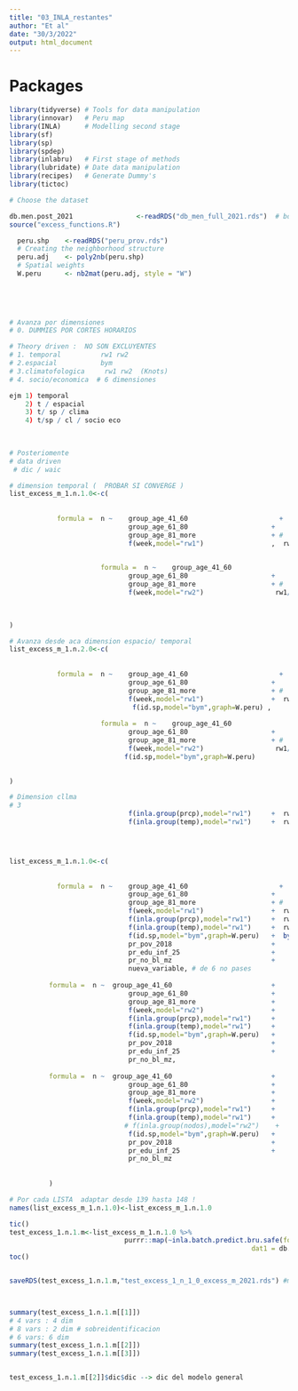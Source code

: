 ```yaml
---
title: "03_INLA_restantes"
author: "Et al"
date: "30/3/2022"
output: html_document
---
```



# Packages 

```r

library(tidyverse) # Tools for data manipulation 
library(innovar)   # Peru map 
library(INLA)      # Modelling second stage 
library(sf)
library(sp)
library(spdep)
library(inlabru)   # First stage of methods
library(lubridate) # Date data manipulation 
library(recipes)   # Generate Dummy's 
library(tictoc)

```



```r
# Choose the dataset 

db.men.post_2021                <-readRDS("db_men_full_2021.rds")  # bd men 2020  and women 2020 ( Jesus )      | men 2021   / women 2021 (Braulio)
source("excess_functions.R")

  peru.shp    <-readRDS("peru_prov.rds")
  # Creating the neighborhood structure 
  peru.adj    <- poly2nb(peru.shp)
  # Spatial weights
  W.peru      <- nb2mat(peru.adj, style = "W") 
  
  
 


# Avanza por dimensiones
# 0. DUMMIES POR CORTES HORARIOS 

# Theory driven :  NO SON EXCLUYENTES 
# 1. temporal          rw1 rw2    
# 2.espacial           bym
# 3.climatofologica     rw1 rw2  (Knots)
# 4. socio/economica  # 6 dimensiones 

ejm 1) temporal
    2) t / espacial 
    3) t/ sp / clima 
    4) t/sp / cl / socio eco
    
    

# Posteriomente
# data driven 
 # dic / waic

# dimension temporal (  PROBAR SI CONVERGE )
list_excess_m_1.n.1.0<-c( 
  
  
            formula =  n ~    group_age_41_60                       +
                              group_age_61_80                     +
                              group_age_81_more                   + #  O MOVER 
                              f(week,model="rw1")                 ,  rw1/rw2  

                              
                       formula =  n ~    group_age_41_60                       +
                              group_age_61_80                     +
                              group_age_81_more                   + #  NO MOVER 
                              f(week,model="rw2")                  rw1/rw2  # NO DEJAR COMA AL FINAL
                   
                  

)

# Avanza desde aca dimension espacio/ temporal 
list_excess_m_1.n.2.0<-c( 
  
  
            formula =  n ~    group_age_41_60                       +
                              group_age_61_80                     +
                              group_age_81_more                   + #  O MOVER 
                              f(week,model="rw1")                 +  rw1/rw2  
                               f(id.sp,model="bym",graph=W.peru) ,
                                                           
                       formula =  n ~    group_age_41_60                       +
                              group_age_61_80                     +
                              group_age_81_more                   + #  NO MOVER 
                              f(week,model="rw2")                  rw1/rw2  # NO DEJAR COMA AL FINAL
                             f(id.sp,model="bym",graph=W.peru) 
                  

)

# Dimension cllma 
# 3 
                              f(inla.group(prcp),model="rw1")     +  rw1/rw2
                              f(inla.group(temp),model="rw1")     +  rw1/rw2




list_excess_m_1.n.1.0<-c( 
  
  
            formula =  n ~    group_age_41_60                       +
                              group_age_61_80                     +
                              group_age_81_more                   + #  NO MOVER 
                              f(week,model="rw1")                 +  rw1/rw2
                              f(inla.group(prcp),model="rw1")     +  rw1/rw2
                              f(inla.group(temp),model="rw1")     +  rw1/rw2
                              f(id.sp,model="bym",graph=W.peru)   +  bym                  (/ besagproper)
                              pr_pov_2018                         +
                              pr_edu_inf_25                       +
                              pr_no_bl_mz                         +
                              nueva_variable, # de 6 no pases 
   
          formula =  n ~  group_age_41_60                         +
                              group_age_61_80                     +
                              group_age_81_more                   +
                              f(week,model="rw2")                 +
                              f(inla.group(prcp),model="rw1")     +
                              f(inla.group(temp),model="rw1")     +
                              f(id.sp,model="bym",graph=W.peru)   + 
                              pr_pov_2018                         +
                              pr_edu_inf_25                       +
                              pr_no_bl_mz,
          
          formula =  n ~  group_age_41_60                         +
                              group_age_61_80                     +
                              group_age_81_more                   +
                              f(week,model="rw2")                 +
                              f(inla.group(prcp),model="rw1")     +
                              f(inla.group(temp),model="rw1")     +
                             # f(inla.group(nodos),model="rw2")    +
                              f(id.sp,model="bym",graph=W.peru)   +
                              pr_pov_2018                         +
                              pr_edu_inf_25                       +
                              pr_no_bl_mz
        
          
          )

# Por cada LISTA  adaptar desde 139 hasta 148 ! 
names(list_excess_m_1.n.1.0)<-list_excess_m_1.n.1.0

tic()
test_excess_1.n.1.m<-list_excess_m_1.n.1.0 %>% 
                             purrr::map(~inla.batch.predict.bru.safe(formula = .,
                                                             dat1 = db.men.post_2021)) # men women
toc()


saveRDS(test_excess_1.n.1.m,"test_excess_1_n_1_0_excess_m_2021.rds") #m for men / wm for women



summary(test_excess_1.n.1.m[[1]])
# 4 vars : 4 dim
# 8 vars : 2 dim # sobreidentificacion
# 6 vars: 6 dim 
summary(test_excess_1.n.1.m[[2]])
summary(test_excess_1.n.1.m[[3]])


test_excess_1.n.1.m[[2]]$dic$dic --> dic del modelo general 


```

